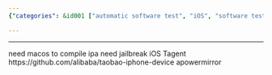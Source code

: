 ```yaml
---
{"categories": &id001 ["automatic software test", "iOS", "software testing"], "category": "iOS device control", "date": "2022-02-24 13:46:29", "description": "This article explores the process of controlling iOS devices with AirTest, which requires macOS for compiling IPA files and jailbroken devices. It also introduces iOS Tagent as a possible alternative solution and provides links to taobao-iphone-device and apowermirror as potential tools.", "tags": *id001, "title": "IOS airtest control windows"}

---
```


------
need macos to compile ipa
need jailbreak
iOS Tagent
https://github.com/alibaba/taobao-iphone-device
apowermirror
